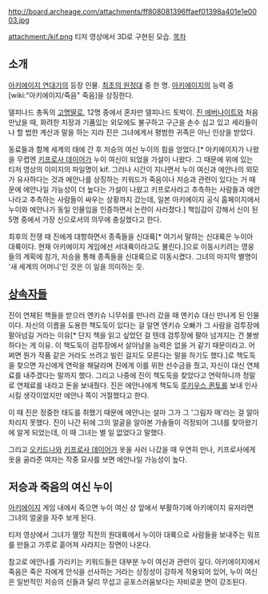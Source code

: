 http://board.archeage.com/attachments/ff808081396ffaef01398a401e1e0003.jpg

attachment:/kif.png
티저 영상에서 3D로 구현된 모습.
[[목차]]

== 소개 ==
[[아키에이지 연대기]]의 등장 인물. [[최초의 원정대]] 중 한 명. [[아키에이지]]의 능력 중 [wiki:"아키에이지/죽음" 죽음]을 상징한다. 

델피나드 총독의 [[고명딸]]로, 12명 중에서 혼자만 델피나드 토박이. [[진 에버나이트]]와 처음 만났을 때, 화려한 치장과 기품있는 외모에도 불구하고 구근을 손수 심고 있고 세리들이나 할 법한 계산과 말을 하는 지라 진은 그녀에게서 평범한 귀족은 아닌 인상을 받았다.

동료들과 함께 세계의 태에 간 후 저승의 여신 누이의 힘을 얻었다.[* 아키에이지가 나왔을 무렵엔 [[키프로사 데이어]]가 누이 여신이 되었을 가설이 나왔다. 그 때문에 위에 있는 티저 영상의 이미지의 파일명이 kif. 그러나 시간이 지나면서 누이 여신과 에안나의 외모가 유사하다는 것과 에안나를 상징하는 키워드가 죽음이나 저승과 관련이 있다는 거 때문에 에안나일 가능성이 더 높다는 가설이 나왔고 키프로사라고 추측하는 사람들과 에안나라고 추측하는 사람들이 싸우는 상황까지 갔는데, 일본 아키에이지 공식 홈페이지에서 누이와 에안나가 동일 인물임을 인증하면서 논란이 사라졌다.] 책임감이 강해서 신이 된 5명 중에서 가장 신으로서의 의무에 충실했다고 한다.

최후의 전쟁 때 진에게 대항하면서 종족들을 신대륙[* 여기서 말하는 신대륙은 누이아 대륙이다. 현재 아키에이지 게임에선 서대륙이라고도 불린다.]으로 이동시키려는 영웅들의 계획에 참가, 저승을 통해 종족들을 신대륙으로 이동시켰다. 그녀의 마지막 별명이 '새 세계의 어머니'인 것은 이 일을 의미하는 듯.

== [[상속자들]] ==
진이 연체된 책들을 받으러 엔키슈 니무쉬를 만나러 갔을 때 엔키슈 대신 만나게 된 인물이다. 자신의 이름을 도용한 책도둑이 있다는 걸 알면 엔키슈 오빠가 그 사람을 검투장에 팔아넘길 거라는 이유[* 단지 책을 읽고 싶었던 걸 텐데 검투장에 팔아 넘겨지는 건 불쌍하다는 게 이유. 이 책도둑이 검투장에서 살아남을 능력은 없을 거 같기 때문이라고. 어쩌면 뭔가 작품 같은 거라도 쓰려고 빌린 걸지도 모른다는 말을 하기도 했다.]로 책도둑을 찾으면 자신에게 연락을 해달라며 진에게 이를 위한 선수금을 줬고, 자신이 대신 연체료를 내주겠다는 말까지 했다. 그리고 나중에 진이 책도둑을 찾았다고 연락하니까 정말로 연체료를 내라고 돈을 보내줬다. 진은 에안나에게 책도둑 [[루키우스 퀸토]]를 보내 인사시킬 생각이었지만 에안나 쪽이 거절했다고 한다.

이 때 진은 정중한 태도를 취했기 때문에 에안나는 설마 그가 그 '그림자 매'라는 걸 알아차리지 못했다. 진이 나간 뒤에 그의 얼굴을 알아본 가솔들이 걱정되어 그녀를 찾아왔기에 알게 되었는데, 이 때 그녀는 별 일 없었다고 말했다.

그리고 [[오키드나]]와 [[키프로사 데이어]]가 옷을 사러 나갔을 때 우연히 만나, 키프로사에게 옷을 골라준 여자는 작중 묘사를 보면 에안나일 가능성이 높다.

== 저승과 죽음의 여신 누이 ==
[[아키에이지]] 게임 내에서 죽으면 누이 여신 상 앞에서 부활하기에 아키에이지 유저라면 그녀의 얼굴을 자주 보게 된다.

티저 영상에서 그녀가 멸망 직전의 원대륙에서 누이아 대륙으로 사람들을 보내주는 워프를 만들고 가루로 흩어져 사라지는 장면이 나온다.

참고로 에안나를 가리키는 키워드들은 대부분 누이 여신과 관련이 깊다. 아키에이지에서 죽음은 죽은 자에게 안식을 선사하는 거라는 상징성이 강하게 적용되어 있어, 누이 여신은 일반적인 저승의 신들과 달리 무섭고 공포스러움보다는 자비로운 면이 강조된다. 
